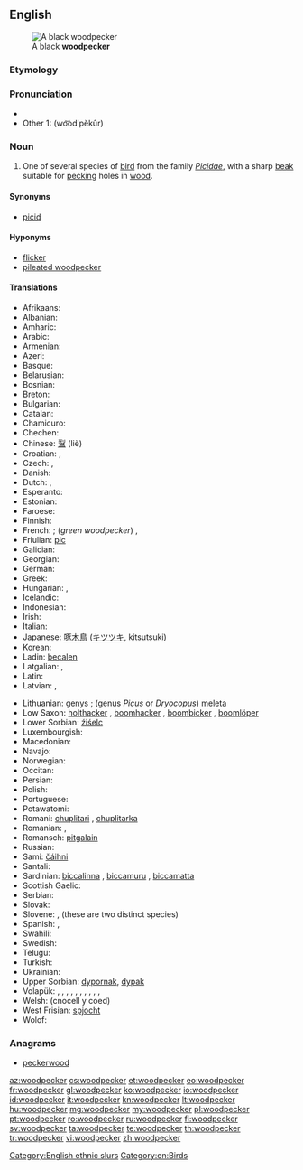==English==
[[File:BlackWoods.jpg|thumb|A black '''woodpecker''']]

===Etymology===
{{compound|wood|pecker}}

===Pronunciation===
* {{IPA|/ˈwʊd.pɛ.kɚ/}}
* Other 1: (wo͝odʹpĕkûr)

===Noun===
{{wikipedia}}
{{en-noun}}

# One of several species of [[bird]] from the family ''[[Picidae]]'', with a sharp [[beak]] suitable for [[peck]]ing holes in [[wood]].

====Synonyms====
* [[picid]]

====Hyponyms====
* [[flicker]]
* [[pileated woodpecker]]

====Translations====
{{trans-top|bird}}
* Afrikaans: {{t|af|houtkapper|xs=Afrikaans}}
* Albanian: {{t|sq|qukapikorët|xs=Albanian}}
* Amharic: {{tø|am|ግንደ ቆርቁር|tr=gəndä qorqur|sc=Ethi}}
* Arabic: {{t|ar|نقار الخشب|m|tr=naqār al-xashab|sc=Arab}}
* Armenian: {{t-|hy|փայտփորիկ|tr=p'aytp'orik}}
* Azeri: {{t+|az|ağacdələn|xs=Azeri}}
* Basque: {{t|eu|piziformeak|xs=Basque}}
* Belarusian: {{t|be|дзяцел|m|tr=dźacieł|xs=Belarusian}}
* Bosnian: {{t-|bs|djetlić|m}}
* Breton: {{t|br|speged|xs=Breton}}
* Bulgarian: {{t+|bg|кълвач|tr=kălvač}}
* Catalan: {{t-|ca|picot|m}}
* Chamicuro: {{tø|ccc|me'na}}
* Chechen: {{tø|ce|хенакIур}}
* Chinese: [[鴷]] (liè)
* Croatian: {{t+|hr|žuna|f}}, {{t-|hr|djetao|n}}
* Czech: {{t-|cs|datel|m}}, {{t|cs|strakapoud|m}}
* Danish: {{t|da|spætte}}
* Dutch: {{t+|nl|specht|m}}, {{t|nl|groene specht|m}}
* Esperanto: {{t-|eo|pego|xs=Esperanto}}
* Estonian: {{t+|et|rähn}}
* Faroese: {{t-|fo|spæta|xs=Faroese}}
* Finnish: {{t+|fi|tikka}}
* French: {{t+|fr|pic|m}}; (''green woodpecker'') {{t+|fr|pic-vert|m}}, {{t+|fr|pivert|m}}
* Friulian: [[pic]]
* Galician: {{t|gl|pica pau|m|xs=Galician}}
* Georgian: {{t-|ka|კოდალა|tr=kodala|sc=Geor|xs=Georgian}}
* German: {{t+|de|Specht|m}}
* Greek: {{t+|el|δρυοκολάπτης|m}}
* Hungarian: {{t+|hu|harkály}}, {{t+|hu|fakopáncs}}
* Icelandic: {{t+|is|spæta}}
* Indonesian: {{t+|id|burung pelatuk|xs=Indonesian}}
* Irish: {{t-|ga|cnagaire|xs=Irish}}
* Italian: {{t+|it|picchio|m}}
* Japanese: [[啄木鳥]] ([[キツツキ]], kitsutsuki)
* Korean: {{t|ko|딱따구리|ttakttaguri|sc=Hang}}
* Ladin: [[becalen]]
* Latgalian: {{qualifier|genus ''Dendrocopos''}} {{tø|ltg|dzeņs}}, {{qualifier|genus Picus or Dryocopus}} {{tø|ltg|dzylna|f}}
* Latin: {{t-|la|picus|m}}
* Latvian: {{qualifier|genus ''Dendrocopos''}} {{t|lv|dzenis|m|xs=Latvian}}, {{qualifier|genus ''Picus'' or ''Dryocopus''}} {{t|lv|dzilna|f}}
{{trans-mid}}
* Lithuanian: {{qualifier|genus ''Dendrocopos''}} [[genys]] {{m}} ; (genus ''Picus'' or ''Dryocopus'') [[meleta]] {{f}}
* Low Saxon: [[holthacker]] {{m}}, [[boomhacker]] {{m}}, [[boombicker]] {{m}}, [[boomlöper]] {{m}}
* Lower Sorbian: [[źiśelc]]
* Luxembourgish: {{t|lb|Spiecht|m}}
* Macedonian: {{t|mk|клукајдрвец|m|tr=klukájdrvec}}
* Navajo: {{tø|nv|tsin yiłkaałii}}
* Norwegian: {{t|no|hakkespett|m}}
* Occitan: {{t-|oc|picot|m|xs=Occitan}}
* Persian: {{t+|fa|دارکوب|tr=dârkub|xs=Persian}}
* Polish: {{t+|pl|dzięcioł}}
* Portuguese: {{t+|pt|pica-pau|m}}
* Potawatomi: {{tø|pot|babasé|xs=Potawatomi}}
* Romani: [[chuplitari]] {{m}}, [[chuplitarka]] {{f}}
* Romanian: {{t+|ro|ghionoaie}}, {{t+|ro|ciocănitoare}}
* Romansch: [[pitgalain]]
* Russian: {{t+|ru|дятел|m|tr=djátel}}
* Sami: [[čáihni]]
* Santali: {{tø|sat|ᱮᱨᱮ|tr=ere|sc=Olck}}
* Sardinian: [[biccalinna]] {{f}}, [[biccamuru]] {{m}}, [[biccamatta]] {{f}}
* Scottish Gaelic: {{t|gd|snagan-daraich|m}}
* Serbian: {{t-|sr|детлић|tr=[[detlić]]|sc=Cyrl}}
* Slovak: {{t-|sk|ďateľ|m}}
* Slovene: {{t-|sl|detel|m}}, {{t+|sl|žolna|f}} (these are two distinct species)
* Spanish: {{t-|es|pájaro carpintero|m}}, {{t+|es|pito|m}}
* Swahili: {{t|sw|kigong'ota}}
* Swedish: {{t|sv|hackspett}}
* Telugu: {{t|te|వడ్రంగిపిట్ట|tr=vaDraMgipiTTa}}
* Turkish: {{t+|tr|ağaçkakan}}
* Ukrainian: {{t+|uk|дятел|tr=djatel|xs=Ukrainian}}
* Upper Sorbian: [[dypornak]], [[dypak]]
* Volapük: {{qualifier|♂♀}} {{t|vo|pikit}}, {{qualifier|♂}} {{t|vo|hipikit}}, {{qualifier|♀}} {{t|vo|jipikit}}, {{qualifier|♂♀offspring}} {{t|vo|pikitül}}, {{qualifier|♂ offspring}} {{t|vo|hipikitül}}, {{qualifier|♀ offspring}} {{t|vo|jipikitül}}, {{qualifier|black ♂♀}} {{t|vo|blägapikit}}, {{qualifier|green ♂♀}} {{t|vo|grünapikit}}, {{qualifier|green ♂♀}} {{t|vo|pikit grünik}}, {{qualifier|spotted ♂♀}} {{t|vo|vielapikit}}, {{qualifier|older term}} {{t|vo|pigit}}
* Welsh: {{t|cy|cnocell|xs=Welsh}} (cnocell y coed)
* West Frisian: [[spjocht]]
* Wolof: {{t|wo|ngorkaan|alt=ngorkaan li}}
{{trans-bottom}}

===Anagrams===
* [[peckerwood#English|peckerwood]]

[[Category:English ethnic slurs]]
[[Category:en:Birds]]

[[az:woodpecker]]
[[cs:woodpecker]]
[[et:woodpecker]]
[[eo:woodpecker]]
[[fr:woodpecker]]
[[gl:woodpecker]]
[[ko:woodpecker]]
[[io:woodpecker]]
[[id:woodpecker]]
[[it:woodpecker]]
[[kn:woodpecker]]
[[lt:woodpecker]]
[[hu:woodpecker]]
[[mg:woodpecker]]
[[my:woodpecker]]
[[pl:woodpecker]]
[[pt:woodpecker]]
[[ro:woodpecker]]
[[ru:woodpecker]]
[[fi:woodpecker]]
[[sv:woodpecker]]
[[ta:woodpecker]]
[[te:woodpecker]]
[[th:woodpecker]]
[[tr:woodpecker]]
[[vi:woodpecker]]
[[zh:woodpecker]]